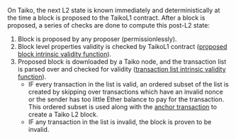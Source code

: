 On Taiko, the next L2 state is known immediately and deterministically at the time a block is proposed to the TaikoL1 contract. After a block is proposed, a series of checks are done to compute this post-L2 state:

1. Block is proposed by any proposer (permissionlessly).
2. Block level properties validity is checked by TaikoL1 contract ([proposed block intrinsic validity function](./intrinsic-validity-functions#proposed-block-intrinsic-validity-function)).
3. Proposed block is downloaded by a Taiko node, and the transaction list is parsed over and checked for validity ([transaction list intrinsic validity function](./intrinsic-validity-functions#transaction-list-intrinsic-validity-function)).
    - IF every transaction in the list is valid, an ordered subset of the list is created by skipping over transactions which have an invalid nonce or the sender has too little Ether balance to pay for the transaction. This ordered subset is used along with the [anchor transaction](./anchor-transaction) to create a Taiko L2 block.
    - IF any transaction in the list is invalid, the block is proven to be invalid.
